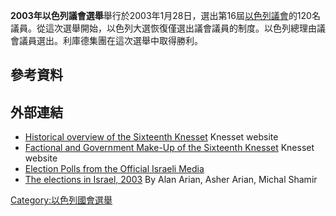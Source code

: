 '''2003年以色列議會選舉'''舉行於2003年1月28日，選出第16屆[[以色列議會|以色列議會]]的120名議員。從這次選舉開始，以色列大選恢復僅選出議會議員的制度。以色列總理由議會議員選出。利庫德集團在這次選舉中取得勝利。
==參考資料==
{{reflist}}
==外部連結==
{{commons category}}
*[https://www.knesset.gov.il/review/ReviewPage.aspx?kns=16&lng=3 Historical overview of the Sixteenth Knesset] {{Wayback|url=https://www.knesset.gov.il/review/ReviewPage.aspx?kns=16&lng=3 |date=20210411072809 }} Knesset website {{in lang|en}}
*[https://www.knesset.gov.il/history/eng/eng_hist16_s.htm Factional and Government Make-Up of the Sixteenth Knesset] {{Wayback|url=https://www.knesset.gov.il/history/eng/eng_hist16_s.htm |date=20210308191909 }} Knesset website {{in lang|en}}
*[https://web.archive.org/web/20090131084055/http://israel-election-results.info/polls2003.htm Election Polls from the Official Israeli Media]
*[https://books.google.com/books?id=M-TrQJa3dskC&pg=PA171&lpg=PA171 The elections in Israel, 2003] {{Wayback|url=https://books.google.com/books?id=M-TrQJa3dskC&pg=PA171&lpg=PA171 |date=20210411072810 }} By Alan Arian, Asher Arian, Michal Shamir
{{以色列選舉}}
[[Category:以色列國會選舉|Category:以色列國會選舉]]